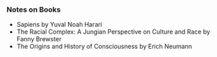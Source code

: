 
### Notes on Books
- <Link href="/sapiens"><a>Sapiens by Yuval Noah Harari</a></Link>
- The Racial Complex: A Jungian Perspective on Culture and Race by Fanny Brewster
- <Link href="/origins"><a>The Origins and History of Consciousness by
  Erich Neumann</a></Link>
